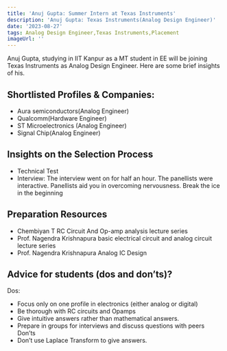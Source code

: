 ```yaml
---
title: 'Anuj Gupta: Summer Intern at Texas Instruments'
description: 'Anuj Gupta: Texas Instruments(Analog Design Engineer)'
date: '2023-08-27'
tags: Analog Design Engineer,Texas Instruments,Placement
imageUrl: ''
---
```


Anuj Gupta, studying in IIT Kanpur as a MT student in EE will be joining Texas Instruments as Analog Design Engineer. Here are some brief insights of his.

## Shortlisted Profiles & Companies:
- Aura semiconductors(Analog Engineer)
- Qualcomm(Hardware Engineer)
- ST Microelectronics (Analog Engineer)
- Signal Chip(Analog Engineer)

## Insights on the Selection Process
- Technical Test
- Interview: The interview went on for half an hour. The panellists were interactive. Panellists aid you in
overcoming nervousness. Break the ice in the beginning

##  Preparation Resources
- Chembiyan T RC Circuit And Op-amp analysis lecture series
- Prof. Nagendra Krishnapura basic electrical circuit and analog circuit lecture series
- Prof. Nagendra Krishnapura Analog IC Design

## Advice for students (dos and don’ts)? 
Dos:
- Focus only on one profile in electronics (either analog or digital)
- Be thorough with RC circuits and Opamps
- Give intuitive answers rather than mathematical answers.
- Prepare in groups for interviews and discuss questions with peers
Don’ts
- Don’t use Laplace Transform to give answers.

